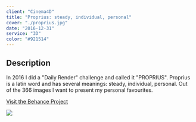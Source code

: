```yaml
---
client: "Cinema4D"
title: "Proprius: steady, individual, personal"
cover: "./proprius.jpg"
date: "2016-12-31"
service: "3D"
color: "#921514"
---
```


## Description

In 2016 I did a "Daily Render" challenge and called it "PROPRIUS".
Proprius is a latin word and has several meanings: steady, individual, personal.
Out of the 366 images I want to present my personal favourites.

[Visit the Behance Project](https://www.behance.net/gallery/61747105/Best-of-PROPRIUS-2016)

![](./proprius.jpg)
